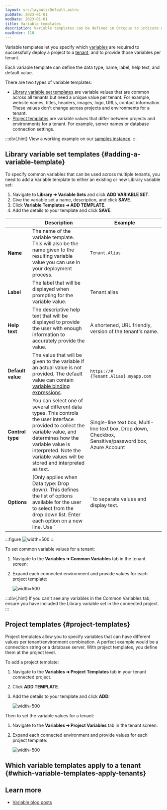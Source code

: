 ```yaml
---
layout: src/layouts/Default.astro
pubDate: 2023-01-01
modDate: 2023-01-01
title: Variable templates
description: Variable templates can be defined in Octopus to indicate which variable values are required to successfully deploy a project.
navOrder: 110
---
```


Variable templates let you specify which [variables](/docs/projects/variables/) are required to successfully deploy a project to a [tenant](/docs/tenants), and to provide those variables per tenant. 

Each variable template can define the data type, name, label, help text, and default value.

There are two types of variable templates:

- [Library variable set templates](#adding-a-variable-template) are variable values that are common across all tenants but need a unique value per tenant. For example, website names, titles, headers, images, logo, URLs, contact information. These values don't change across projects and environments for a tenant.
- [Project templates](#project-templates) are variable values that differ between projects and environments for a tenant. For example, server names or database connection settings. 

:::div{.hint}
View a working example on our [samples instance](https://samples.octopus.app/app#/Spaces-682/projects/vet-clinic-tenanted/variables).
:::

## Library variable set templates \{#adding-a-variable-template}

To specify common variables that can be used across multiple tenants, you need to add a Variable template to either an existing or new Library variable set:

1. Navigate to **Library ➜ Variable Sets** and click **ADD VARIABLE SET**.
2. Give the variable set a name, description, and click **SAVE**.
3. Click **Variable Templates ➜ ADD TEMPLATE**.
4. Add the details to your template and click **SAVE**:

|      | Description                              | Example |
| ---- | ---------------------------------------- | ------- |
| **Name** | The name of the variable template. This will also be the name given to the resulting variable value you can use in your deployment process. | `Tenant.Alias` |
| **Label**         | The label that will be displayed when prompting for the variable value. | Tenant alias                             |
| **Help text**     | The descriptive help text that will be displayed to provide the user with enough information to accurately provide the value. | A shortened, URL friendly, version of the tenant's name. |
| **Default value** | The value that will be given to the variable if an actual value is not provided. The default value can contain [variable binding expressions](/docs/projects/variables/variable-substitutions). | `https://#{Tenant.Alias}.myapp.com`      |
| **Control type** | You can select one of several different data types. This controls the user interface provided to collect the variable value, and determines how the variable value is interpreted. Note the variable values will be stored and interpreted as text. | Single-line text box, Multi-line text box, Drop down, Checkbox, Sensitive/password box, Azure Account |
| **Options** | (Only applies when Data type: Drop down). This defines the list of options available for the user to select from the drop down list. Enter each option on a new line. Use `|` to separate values and display text. | `Value1|Display text 1` <br>`Value2|Display text 2`  |

:::figure
![](/docs/projects/variables/images/variable-templates-library-set.png "width=500")
:::

To set common variable values for a tenant:

1. Navigate to the **Variables ➜ Common Variables** tab in the tenant screen:
1. Expand each connected environment and provide values for each project template:

    ![](/docs/projects/variables/images/variable-templates-common-value.png "width=500")

:::div{.hint}
If you can't see any variables in the Common Variables tab, ensure you have included the Library variable set in the connected project.
:::

## Project templates \{#project-templates}

Project templates allow you to specify variables that can have different values per tenant/environment combination. A perfect example would be a connection string or a database server. With project templates, you define them at the project level.

To add a project template:

1. Navigate to the **Variables ➜ Project Templates** tab in your tenant connected project.
1. Click **ADD TEMPLATE**.
1. Add the details to your template and click **ADD**:

    ![](/docs/projects/variables/images/variable-templates-project-template.png "width=500")

Then to set the variable values for a tenant:

1. Navigate to the **Variables ➜ Project Variables** tab in the tenant screen:
1. Expand each connected environment and provide values for each project template:

    ![](/docs/projects/variables/images/variable-templates-project-value.png "width=500")
    
## Which variable templates apply to a tenant \{#which-variable-templates-apply-tenants}

<TenantsWhichVariableTemplatesApply />

## Learn more

- [Variable blog posts](https://octopus.com/blog/tag/variables)